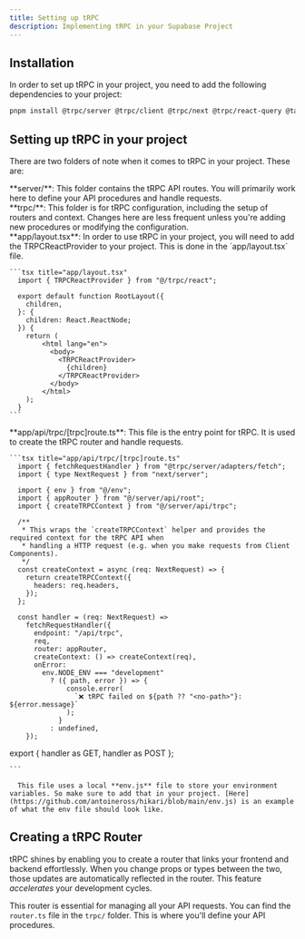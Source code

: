 ```yaml
---
title: Setting up tRPC 
description: Implementing tRPC in your Supabase Project
---
```



## Installation

In order to set up tRPC in your project, you need to add the following dependencies to your project:

```bash
pnpm install @trpc/server @trpc/client @trpc/next @trpc/react-query @tanstack/react-query
```

## Setting up tRPC in your project

There are two folders of note when it comes to tRPC in your project. These are:

<div className="steps">
  <div className="step">
    **server/**: This folder contains the tRPC API routes. You will primarily work here to define your API procedures and handle requests.
  </div>
  <div className="step">
    **trpc/**:  This folder is for tRPC configuration, including the setup of routers and context. Changes here are less frequent unless you're adding new procedures or modifying the configuration.
  </div>
  <div className="step">
    **app/layout.tsx**: In order to use tRPC in your project, you will need to add the TRPCReactProvider to your project. This is done in the `app/layout.tsx` file.

    ```tsx title="app/layout.tsx"
      import { TRPCReactProvider } from "@/trpc/react";

      export default function RootLayout({
        children,
      }: {
        children: React.ReactNode;
      }) {
        return (
            <html lang="en">
              <body>
                <TRPCReactProvider>
                  {children}
                </TRPCReactProvider>
              </body>
            </html>
        );
      }
    ```
  </div>
  <div className="step">
    **app/api/trpc/[trpc]route.ts**: This file is the entry point for tRPC. It is used to create the tRPC router and handle requests.
    
    ```tsx title="app/api/trpc/[trpc]route.ts"
      import { fetchRequestHandler } from "@trpc/server/adapters/fetch";
      import { type NextRequest } from "next/server";

      import { env } from "@/env";
      import { appRouter } from "@/server/api/root";
      import { createTRPCContext } from "@/server/api/trpc";

      /**
       * This wraps the `createTRPCContext` helper and provides the required context for the tRPC API when
       * handling a HTTP request (e.g. when you make requests from Client Components).
       */
      const createContext = async (req: NextRequest) => {
        return createTRPCContext({
          headers: req.headers,
        });
      };

      const handler = (req: NextRequest) =>
        fetchRequestHandler({
          endpoint: "/api/trpc",
          req,
          router: appRouter,
          createContext: () => createContext(req),
          onError:
            env.NODE_ENV === "development"
              ? ({ path, error }) => {
                  console.error(
                    `❌ tRPC failed on ${path ?? "<no-path>"}: ${error.message}`
                  );
                }
              : undefined,
        });

export { handler as GET, handler as POST };

    ```

      This file uses a local **env.js** file to store your environment variables. So make sure to add that in your project. [Here](https://github.com/antoineross/hikari/blob/main/env.js) is an example of what the env file should look like. 

  </div>

</div>



## Creating a tRPC Router
tRPC shines by enabling you to create a router that links your frontend and backend effortlessly. When you change props or types between the two, those updates are automatically reflected in the router. This feature *accelerates* your development cycles.

This router is essential for managing all your API requests. You can find the `router.ts` file in the `trpc/` folder. This is where you'll define your API procedures.

